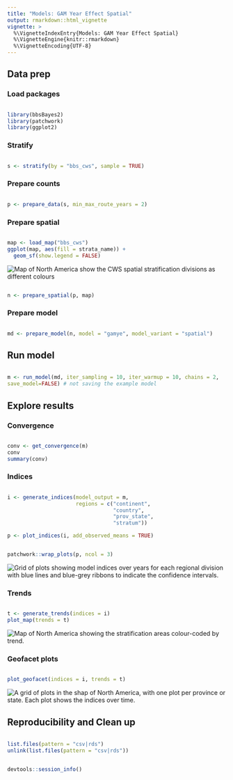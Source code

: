```yaml
---
title: "Models: GAM Year Effect Spatial"
output: rmarkdown::html_vignette
vignette: >
  %\VignetteIndexEntry{Models: GAM Year Effect Spatial}
  %\VignetteEngine{knitr::rmarkdown}
  %\VignetteEncoding{UTF-8}
---
```




## Data prep

### Load packages

```r

library(bbsBayes2)
library(patchwork)
library(ggplot2)
```

### Stratify

```r

s <- stratify(by = "bbs_cws", sample = TRUE)
```

### Prepare counts

```r

p <- prepare_data(s, min_max_route_years = 2)
```

### Prepare spatial

```r

map <- load_map("bbs_cws")
ggplot(map, aes(fill = strata_name)) +
  geom_sf(show.legend = FALSE)
```

<img src="figures/gamye_spatial_unnamed-chunk-5-1.png" alt="Map of North America show the CWS spatial stratification divisions as different colours"  />

```r

n <- prepare_spatial(p, map)
```

### Prepare model

```r

md <- prepare_model(n, model = "gamye", model_variant = "spatial")
```

## Run model

```r

m <- run_model(md, iter_sampling = 10, iter_warmup = 10, chains = 2,
save_model=FALSE) # not saving the example model
```


## Explore results

### Convergence


```r

conv <- get_convergence(m)
conv
summary(conv)
```

### Indices

```r

i <- generate_indices(model_output = m,
                      regions = c("continent",
                                  "country",
                                  "prov_state",
                                  "stratum"))

p <- plot_indices(i, add_observed_means = TRUE)
```


```r

patchwork::wrap_plots(p, ncol = 3)
```

<img src="figures/gamye_spatial_unnamed-chunk-10-1.png" alt="Grid of plots showing model indices over years for each regional division with blue lines and blue-grey ribbons to indicate the confidence intervals."  />

### Trends

```r

t <- generate_trends(indices = i)
plot_map(trends = t)
```

<img src="figures/gamye_spatial_unnamed-chunk-11-1.png" alt="Map of North America showing the stratification areas colour-coded by trend."  />


### Geofacet plots

```r

plot_geofacet(indices = i, trends = t)
```

<img src="figures/gamye_spatial_unnamed-chunk-12-1.png" alt="A grid of plots in the shap of North America, with one plot per province or state. Each plot shows the indices over time."  />

## Reproducibility and Clean up

```r

list.files(pattern = "csv|rds")
unlink(list.files(pattern = "csv|rds"))
```


```r

devtools::session_info()
```
